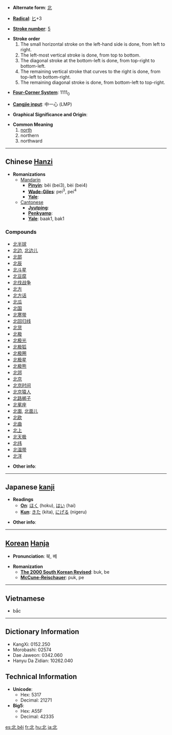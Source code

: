 * '''Alternate form''': [[北]]

* '''[[Wiktionary:Chinese radical index| Radical]]''': [[Wiktionary:Chinese radical index 匕|匕]]+3

* '''[[Wiktionary:Chinese total strokes index|Stroke number]]''': [[Wiktionary:Chinese total strokes index 5|5]]

*'''Stroke order'''
*# The small horizontal stroke on the left-hand side is done, from left to right.
*# The left-most vertical stroke is done, from top to bottom.
*# The diagonal stroke at the bottom-left is done, from top-right to bottom-left.
*# The remaining vertical stroke that curves to the right is done, from top-left to bottom-right.
*# The remaining diagonal stroke is done, from bottom-left to top-right.

* '''[[Wiktionary:Chinese four corner index|Four-Corner System]]''': 1111<sub>0</sub>

* '''[[Wiktionary:Chinese Cangjie index|Cangjie input]]''': 中一心 (LMP)

* '''Graphical Significance and Origin''': 

* '''Common Meaning'''
*# [[north]]
*# northern
*# northward

----

== Chinese [[Hanzi]] ==

* '''Romanizations'''
** [[Mandarin]]
*** '''[[Pinyin]]''': běi (bei3), bèi (bei4)
*** '''[[Wade-Giles]]''': pei<sup>3</sup>, pei<sup>4</sup>
*** '''[[Yale]]''': 
**[[Cantonese]]
***'''[[Jyutping]]''':
***'''[[Penkyamp]]''': 
***'''[[Yale]]''': baak1, bak1

===Compounds===
*[[北半球]]
*[[北边]], [[北边儿]]
*[[北部]]
*[[北辰]]
*[[北斗星]]
*[[北豆腐]]
*[[北伐战争]]
*[[北方]]
*[[北方话]]
*[[北瓜]]
*[[北国]]
*[[北寒带]]
*[[北回归线]]
*[[北货]]
*[[北极]]
*[[北极光]]
*[[北极狐]]
*[[北极圈]]
*[[北极星]]
*[[北极熊]]
*[[北郊]]
*[[北京]]
*[[北京时间]]
*[[北京猿人]]
*[[北路梆子]]
*[[北冕座]]
*[[北面]], [[北面儿]]
*[[北欧]]
*[[北曲]]
*[[北上]]
*[[北天极]]
*[[北纬]]
*[[北温带]]
*[[北洋]]

* '''Other info''': 

----

== Japanese [[kanji]] ==

* '''Readings'''
** '''[[On]]''': [[ほく]] (hoku), [[はい]] (hai)
** '''[[Kun]]''': [[きた]] (kita), [[にげる]] (nigeru)

* '''Other info''':  

----

== [[Korean]] [[Hanja]] ==

* '''Pronunciation''': 북, 베

* '''Romanization'''
** '''[[The 2000 South Korean Revised Romanization|The 2000 South Korean Revised]]''': buk, be
** '''[[McCune-Reischauer]]''': puk, pe

----

==Vietnamese==

* bắc

----

== Dictionary Information ==

* KangXi: 0152.250
* Morobashi: 02574
* Dae Jaweon: 0342.060
* Hanyu Da Zidian: 10262.040

== Technical Information ==

* '''Unicode''':
** Hex: 5317
** Decimal: 21271
* '''Big5''':
** Hex: A55F
** Decimal: 42335

[[es:北 běi]]
[[fr:北]]
[[hu:北]]
[[ja:北]]